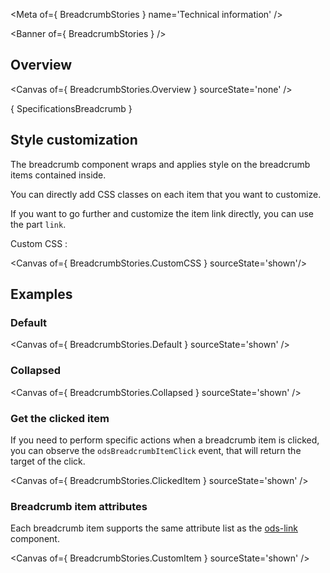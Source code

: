 
<Meta of={ BreadcrumbStories } name='Technical information' />

<Banner of={ BreadcrumbStories } />

## Overview

<Canvas of={ BreadcrumbStories.Overview } sourceState='none' />

<Markdown>{ SpecificationsBreadcrumb }</Markdown>

## Style customization

The breadcrumb component wraps and applies style on the breadcrumb items contained inside.

You can directly add CSS classes on each item that you want to customize.

If you want to go further and customize the item link directly, you can use the part `link`.

Custom CSS :

<Canvas of={ BreadcrumbStories.CustomCSS } sourceState='shown'/>

## Examples

### Default

<Canvas of={ BreadcrumbStories.Default } sourceState='shown' />

### Collapsed

<Canvas of={ BreadcrumbStories.Collapsed } sourceState='shown' />

### Get the clicked item

If you need to perform specific actions when a breadcrumb item is clicked,
you can observe the `odsBreadcrumbItemClick` event, that will return the target of the click.

<Canvas of={ BreadcrumbStories.ClickedItem } sourceState='shown' />

### Breadcrumb item attributes

Each breadcrumb item supports the same attribute list as the [ods-link](?path=/docs/ods-components-link--documentation#properties) component.

<Canvas of={ BreadcrumbStories.CustomItem } sourceState='shown' />
